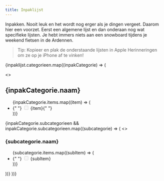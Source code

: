 ```yaml
---
title: Inpaklijst
---
```



Inpakken. Nooit leuk en het wordt nog erger als je dingen vergeet. Daarom hier een voorzet. Eerst een algemene lijst en dan onderaan nog wat specifieke lijsten. Je hebt immers niets aan een snowboard tijdens je weekend fietsen in de Ardennen.

> Tip: Kopieer en plak de onderstaande lijsten in Apple Herinneringen om ze op je iPhone af te vinken!

{inpaklijst.categorieen.map((inpakCategorie) => (

<>
  <h2 id={inpakCategorie.naam}>{inpakCategorie.naam}</h2>
  <ul>
    {inpakCategorie.items.map((item) => (
      <li class="task-list-item">
        {" "}
        <input type="checkbox" disabled="disabled" /> {item}{" "}
      </li>
    ))}
  </ul>
  {inpakCategorie.subcategorieen &&
    inpakCategorie.subcategorieen.map((subcategorie) => (
      <>
        <h3>{subcategorie.naam}</h3>
        <ul>
          {subcategorie.items.map((subItem) => (
            <li class="task-list-item">
              {" "}
              <input type="checkbox" disabled="disabled" />
              {subItem}
            </li>
          ))}
        </ul>
      </>
    ))}
</>
))}
